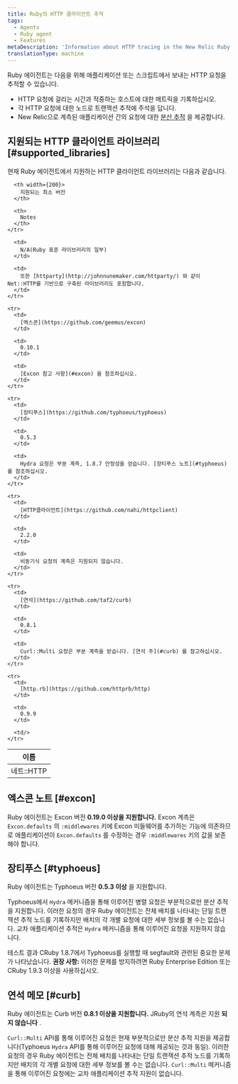 ```yaml
---
title: Ruby의 HTTP 클라이언트 추적
tags:
  - Agents
  - Ruby agent
  - Features
metaDescription: 'Information about HTTP tracing in the New Relic Ruby agent, including supported clients and versions.'
translationType: machine
---
```


Ruby 에이전트는 다음을 위해 애플리케이션 또는 스크립트에서 보내는 HTTP 요청을 추적할 수 있습니다.

* HTTP 요청에 걸리는 시간과 적중하는 호스트에 대한 메트릭을 기록하십시오.
* 각 HTTP 요청에 대한 노드로 트랜잭션 추적에 주석을 답니다.
* New Relic으로 계측된 애플리케이션 간의 요청에 대한 [분산 추적](/docs/distributed-tracing/concepts/introduction-distributed-tracing/) 을 제공합니다.

## 지원되는 HTTP 클라이언트 라이브러리 [#supported_libraries]

현재 Ruby 에이전트에서 지원하는 HTTP 클라이언트 라이브러리는 다음과 같습니다.

<table>
  <thead>
    <tr>
      <th width={150}>
        이름
      </th>

      <th width={200}>
        지원되는 최소 버전
      </th>

      <th>
        Notes
      </th>
    </tr>
  </thead>

  <tbody>
    <tr>
      <td>
        네트::HTTP
      </td>

      <td>
        N/A(Ruby 표준 라이브러리의 일부)
      </td>

      <td>
        또한 [httparty](http://johnnunemaker.com/httparty/) 와 같이 Net::HTTP를 기반으로 구축된 라이브러리도 포함합니다.
      </td>
    </tr>

    <tr>
      <td>
        [엑스콘](https://github.com/geemus/excon)
      </td>

      <td>
        0.10.1
      </td>

      <td>
        [Excon 참고 사항](#excon) 을 참조하십시오.
      </td>
    </tr>

    <tr>
      <td>
        [장티푸스](https://github.com/typhoeus/typhoeus)
      </td>

      <td>
        0.5.3
      </td>

      <td>
        Hydra 요청은 부분 계측, 1.8.7 안정성을 얻습니다. [장티푸스 노트](#typhoeus) 를 참조하십시오.
      </td>
    </tr>

    <tr>
      <td>
        [HTTP클라이언트](https://github.com/nahi/httpclient)
      </td>

      <td>
        2.2.0
      </td>

      <td>
        비동기식 요청의 계측은 지원되지 않습니다.
      </td>
    </tr>

    <tr>
      <td>
        [연석](https://github.com/taf2/curb)
      </td>

      <td>
        0.8.1
      </td>

      <td>
        Curl::Multi 요청은 부분 계측을 받습니다. [연석 주](#curb) 를 참고하십시오.
      </td>
    </tr>

    <tr>
      <td>
        [http.rb](https://github.com/httprb/http)
      </td>

      <td>
        0.9.9
      </td>

      <td/>
    </tr>
  </tbody>
</table>

## 엑스콘 노트 [#excon]

Ruby 에이전트는 Excon 버전 **0.19.0 이상을 지원합니다.** Excon 계측은 `Excon.defaults` 의 `:middlewares` 키에 Excon 미들웨어를 추가하는 기능에 의존하므로 애플리케이션이 `Excon.defaults` 를 수정하는 경우 `:middlewares` 키의 값을 보존해야 합니다.

## 장티푸스 [#typhoeus]

Ruby 에이전트는 Typhoeus 버전 **0.5.3 이상** 을 지원합니다.

Typhoeus에서 `Hydra` 메커니즘을 통해 이루어진 병렬 요청은 부분적으로만 분산 추적을 지원합니다. 이러한 요청의 경우 Ruby 에이전트는 전체 배치를 나타내는 단일 트랜잭션 추적 노드를 기록하지만 배치의 각 개별 요청에 대한 세부 정보를 볼 수는 없습니다. 교차 애플리케이션 추적은 `Hydra` 메커니즘을 통해 이루어진 요청을 지원하지 않습니다.

테스트 결과 CRuby 1.8.7에서 Typhoeus를 실행할 때 segfault와 관련된 중요한 문제가 나타났습니다. **권장 사항:** 이러한 문제를 방지하려면 Ruby Enterprise Edition 또는 CRuby 1.9.3 이상을 사용하십시오.

## 연석 메모 [#curb]

Ruby 에이전트는 Curb 버전 **0.8.1 이상을 지원합니다.** JRuby의 연석 계측은 지원 **되지 않습니다** .

`Curl::Multi` API를 통해 이루어진 요청은 현재 부분적으로만 분산 추적 지원을 제공합니다(Typhoeus `Hydra` API를 통해 이루어진 요청에 대해 제공되는 것과 동일). 이러한 요청의 경우 Ruby 에이전트는 전체 배치를 나타내는 단일 트랜잭션 추적 노드를 기록하지만 배치의 각 개별 요청에 대한 세부 정보를 볼 수는 없습니다. `Curl::Multi` 메커니즘을 통해 이루어진 요청에는 교차 애플리케이션 추적 지원이 없습니다.